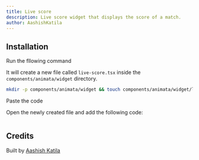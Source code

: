 ```yaml
---
title: Live score
description: Live score widget that displays the score of a match.
author: AashishKatila
---
```


<ComponentPreview name="widget-live-score--docs" />

## Installation

<Steps>
<Step>Run the fllowing command</Step>

It will create a new file called `live-score.tsx` inside the `components/animata/widget` directory.

```bash
mkdir -p components/animata/widget && touch components/animata/widget/live-score.tsx
```

<Step>Paste the code</Step>

Open the newly created file and add the following code:

```jsx file=<rootDir>/animata/widget/live-score.tsx

```

</Steps>

## Credits

Built by [Aashish Katila](https://github.com/AashishKatila)
